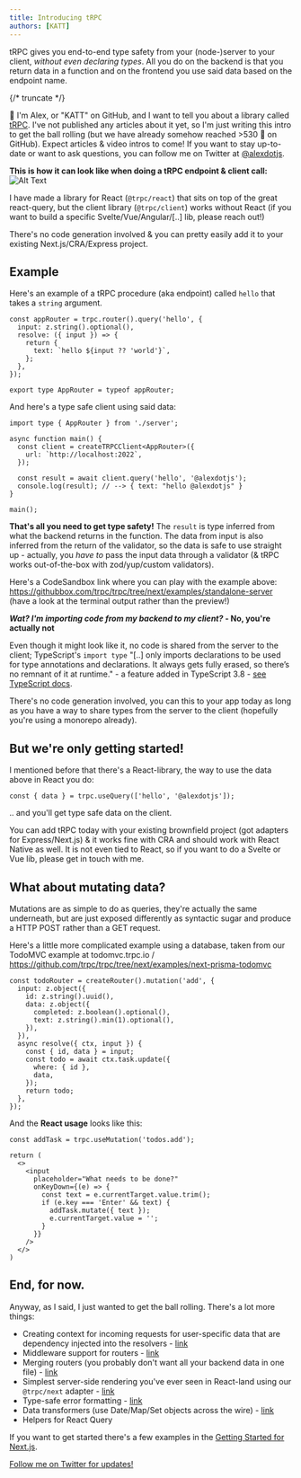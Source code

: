 ```yaml
---
title: Introducing tRPC
authors: [KATT]
---
```


tRPC gives you end-to-end type safety from your (node-)server to your client, _without even declaring types_. All you do on the backend is that you return data in a function and on the frontend you use said data based on the endpoint name.

{/* truncate */}

👋 I'm Alex, or "KATT" on GitHub, and I want to tell you about a library called [tRPC](https://trpc.io). I've not published any articles about it yet, so I'm just writing this intro to get the ball rolling (but we have already somehow reached >530 🌟 on GitHub). Expect articles & video intros to come! If you want to stay up-to-date or want to ask questions, you can follow me on Twitter at [@alexdotjs](https://twitter.com/alexdotjs).

**This is how it can look like when doing a tRPC endpoint & client call:**
![Alt Text](https://assets.trpc.io/www/v9/trpcgif.gif)

I have made a library for React (`@trpc/react`) that sits on top of the great react-query, but the client library (`@trpc/client`) works without React (if you want to build a specific Svelte/Vue/Angular/[..] lib, please reach out!)

There's no code generation involved & you can pretty easily add it to your existing Next.js/CRA/Express project.

## Example

Here's an example of a tRPC procedure (aka endpoint) called `hello` that takes a `string` argument.

```tsx
const appRouter = trpc.router().query('hello', {
  input: z.string().optional(),
  resolve: ({ input }) => {
    return {
      text: `hello ${input ?? 'world'}`,
    };
  },
});

export type AppRouter = typeof appRouter;
```

And here's a type safe client using said data:

```tsx
import type { AppRouter } from './server';

async function main() {
  const client = createTRPCClient<AppRouter>({
    url: `http://localhost:2022`,
  });

  const result = await client.query('hello', '@alexdotjs');
  console.log(result); // --> { text: "hello @alexdotjs" }
}

main();
```

**That's all you need to get type safety!** The `result` is type inferred from what the backend returns in the function. The data from input is also inferred from the return of the validator, so the data is safe to use straight up - actually, you _have to_ pass the input data through a validator (& tRPC works out-of-the-box with zod/yup/custom validators).

Here's a CodeSandbox link where you can play with the example above: https://githubbox.com/trpc/trpc/tree/next/examples/standalone-server (have a look at the terminal output rather than the preview!)

**_Wat? I'm importing code from my backend to my client?_ - No, you're actually not**

Even though it might look like it, no code is shared from the server to the client; TypeScript's `import type` "[..] only imports declarations to be used for type annotations and declarations. It always gets fully erased, so there’s no remnant of it at runtime." - a feature added in TypeScript 3.8 - [see TypeScript docs](https://www.typescriptlang.org/docs/handbook/release-notes/typescript-3-8.html#:~:text=import%20type%20only%20imports%20declarations,also%20erased%20from%20TypeScript's%20output.).

There's no code generation involved, you can this to your app today as long as you have a way to share types from the server to the client (hopefully you're using a monorepo already).

## But we're only getting started!

I mentioned before that there's a React-library, the way to use the data above in React you do:

```tsx
const { data } = trpc.useQuery(['hello', '@alexdotjs']);
```

.. and you'll get type safe data on the client.

You can add tRPC today with your existing brownfield project (got adapters for Express/Next.js) & it works fine with CRA and should work with React Native as well. It is not even tied to React, so if you want to do a Svelte or Vue lib, please get in touch with me.

## What about mutating data?

Mutations are as simple to do as queries, they're actually the same underneath, but are just exposed differently as syntactic sugar and produce a HTTP POST rather than a GET request.

Here's a little more complicated example using a database, taken from our TodoMVC example at todomvc.trpc.io / https://github.com/trpc/trpc/tree/next/examples/next-prisma-todomvc

```tsx
const todoRouter = createRouter().mutation('add', {
  input: z.object({
    id: z.string().uuid(),
    data: z.object({
      completed: z.boolean().optional(),
      text: z.string().min(1).optional(),
    }),
  }),
  async resolve({ ctx, input }) {
    const { id, data } = input;
    const todo = await ctx.task.update({
      where: { id },
      data,
    });
    return todo;
  },
});
```

And the **React usage** looks like this:

```tsx
const addTask = trpc.useMutation('todos.add');

return (
  <>
    <input
      placeholder="What needs to be done?"
      onKeyDown={(e) => {
        const text = e.currentTarget.value.trim();
        if (e.key === 'Enter' && text) {
          addTask.mutate({ text });
          e.currentTarget.value = '';
        }
      }}
    />
  </>
)
```

## End, for now.

Anyway, as I said, I just wanted to get the ball rolling. There's a lot more things:

- Creating context for incoming requests for user-specific data that are dependency injected into the resolvers - [link](/docs/v9/context)
- Middleware support for routers - [link](/docs/v9/middlewares)
- Merging routers (you probably don't want all your backend data in one file) - [link](/docs/v9/merging-routers)
- Simplest server-side rendering you've ever seen in React-land using our `@trpc/next` adapter - [link](/docs/v9/)
- Type-safe error formatting - [link](/docs/v9/error-formatting)
- Data transformers (use Date/Map/Set objects across the wire) - [link](/docs/v9/data-transformers)
- Helpers for React Query

If you want to get started there's a few examples in the [Getting Started for Next.js](/docs/v9/nextjs).

[Follow me on Twitter for updates!](https://twitter.com/alexdotjs)
